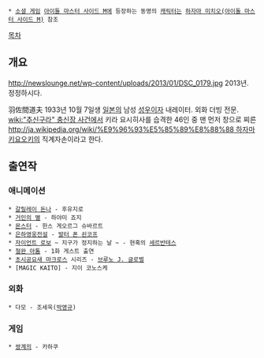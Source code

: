  * [[소셜 게임]] [[아이돌 마스터 사이드 M]]에 등장하는 동명의 [[캐릭터]]는 [[하자마 미치오(아이돌 마스터 사이드 M)]] 참조

[[목차]]
== 개요 ==
http://newslounge.net/wp-content/uploads/2013/01/DSC_0179.jpg
2013년. 정정하시다.

羽佐間道夫 1933년 10월 7일생 [[일본]]의 남성 [[성우]]이자 내레이터. 외화 더빙 전문. [[wiki:"추신구라" 충신장 사건]]에서 키라 요시히사를 습격한 46인 중 맨 먼저 창으로 찌른 [[http://ja.wikipedia.org/wiki/%E9%96%93%E5%85%89%E8%88%88 하자마 키요오키]]의 직계자손이라고 한다.

== 출연작 ==
=== 애니메이션 ===
 * [[갈릴레이 돈나]] - 후유지로
 * [[거인의 별]] - 하야미 죠지
 * [[몬스터]] - 한스 게오르그 슈바르트
 * [[은하영웅전설]] - [[발터 폰 쇤코프]]
 * [[자이언트 로보]] ~ 지구가 정지하는 날 ~ - 현혹의 [[세르반테스]]
 * [[철완 아톰]] - 1화 게스트 출연
 * [[초시공요새 마크로스]] 시리즈 - [[브루노 J. 글로벌]]
 * [MAGIC KAITO] - 지이 코노스케

=== 외화 ===
 * 다모 - 조세욱([[박영규]])

=== 게임 ===
 * [[쌍계의]] - 카하쿠
